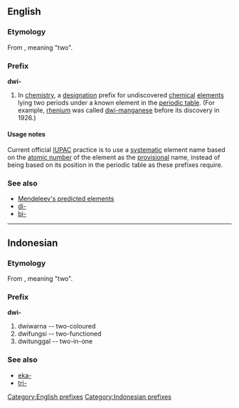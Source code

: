 ==English==

===Etymology===
From {{etyl|sa}}, meaning "two".

===Prefix===
'''dwi-'''

# {{chemistry|dated}} In [[chemistry]], a [[designation]] prefix for undiscovered [[chemical]] [[element]]s lying two periods under a known element in the [[periodic table]]. (For example, [[rhenium]] was called [[dwi-manganese]] before its discovery in 1926.)

====Usage notes====
Current official [[IUPAC]] practice is to use a [[systematic]] element name based on the [[atomic number]] of the element as the [[provisional]] name, instead of being based on its position in the periodic table as these prefixes require.

===See also===
* [[w:Mendeleev's predicted elements|Mendeleev's predicted elements]]
* [[di-]]
* [[bi-]]

----

==Indonesian==

===Etymology===
From {{etyl|sa}}, meaning "two".

===Prefix===
'''dwi-'''

# dwiwarna -- two-coloured
# dwifungsi -- two-functioned
# dwitunggal -- two-in-one

===See also===
*[[eka-]]
*[[tri-]]

[[Category:English prefixes]]
[[Category:Indonesian prefixes]]